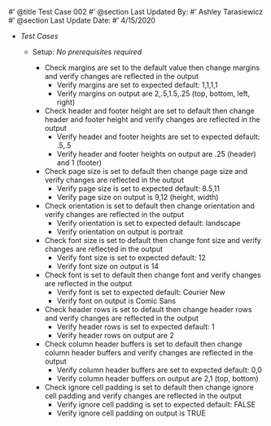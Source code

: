 #' @title Test Case 002
#' @section Last Updated By:
#' Ashley Tarasiewicz
#' @section Last Update Date:
#' 4/15/2020

+ _Test Cases_

  + Setup: _No prerequisites required_

    + Check margins are set to the default value then change margins and verify changes are reflected in the output
      + Verify margins are set to expected default: 1,1,1,1
      + Verify margins on output are 2,.5,1.5,.25 (top, bottom, left, right)
    + Check header and footer height are set to default then change header and footer height and verify changes are reflected in the output
      + Verify header and footer heights are set to expected default: .5,.5
      + Verify header and footer heights on output are .25 (header) and 1 (footer)
    + Check page size is set to default then change page size and verify changes are reflected in the output
      + Verify page size is set to expected default: 8.5,11 
      + Verify page size on output is 9,12 (height, width)
    + Check orientation is set to default then change orientation and verify changes are reflected in the output
      + Verify orientation is set to expected default: landscape
      + Verify orientation on output is portrait
    + Check font size is set to default then change font size and verify changes are reflected in the output
      + Verify font size is set to expected default: 12
      + Verify font size on output is 14
    + Check font is set to default then change font and verify changes are reflected in the output
      + Verify font is set to expected default: Courier New
      + Verify font on output is Comic Sans
    + Check header rows is set to default then change header rows and verify changes are reflected in the output
      + Verify header rows is set to expected default: 1
      + Verify header rows on output are 2
    + Check column header buffers is set to default then change column header buffers and verify changes are reflected in the output
      + Verify column header buffers are set to expected default: 0,0
      + Verify column header buffers on output are 2,1 (top, bottom)
    + Check ignore cell padding is set to default then change ignore cell padding and verify changes are reflected in the output
      + Verify ignore cell padding is set to expected default: FALSE
      + Verify ignore cell padding on output is TRUE
